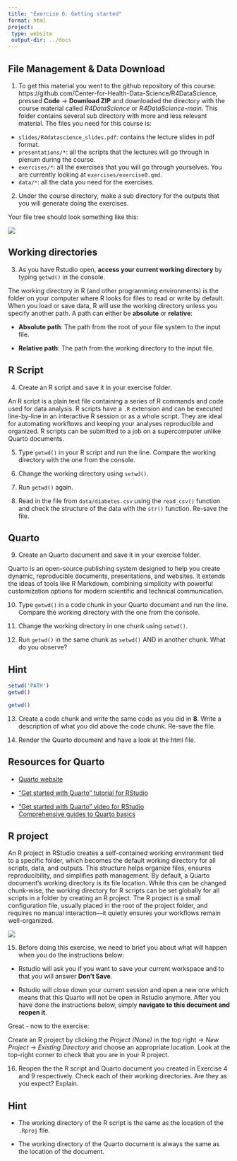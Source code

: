 ```yaml
---
title: "Exercise 0: Getting started"
format: html
project:
 type: website
 output-dir: ../docs
---
```


## File Management & Data Download

1.  To get this material you went to the github repository of this course: https://github.com/Center-for-Health-Data-Science/R4DataScience, pressed **Code** → **Download ZIP** and downloaded the directory with the course material called *R4DataScience* or *R4DataScience-main*. This folder contains several sub directory with more and less relevant material. The files you need for this course is:

-   `slides/R4datascience_slides.pdf`: contains the lecture slides in pdf format.
-   `presentations/*`: all the scripts that the lectures will go through in plenum during the course.
-   `exercises/*`: all the exercises that you will go through yourselves. You are currently looking at `exercises/exercise0.qmd`.
-   `data/*`: all the data you need for the exercises.

2.  Under the course directory, make a sub directory for the outputs that you will generate doing the exercises.

Your file tree should look something like this:

![](../figures/file_tree.jpg){fig-align="center"}

## Working directories

3.  As you have Rstudio open, **access your current working directory** by typing `getwd()` in the console.

The working directory in R (and other programming environments) is the folder on your computer where R looks for files to read or write by default. When you load or save data, R will use the working directory unless you specify another path. A path can either be **absolute** or **relative**:

-   **Absolute path**: The path from the root of your file system to the input file.

-   **Relative path**: The path from the working directory to the input file.

## R Script

4.  Create an R script and save it in your exercise folder.

An R script is a plain text file containing a series of R commands and code used for data analysis. R scripts have a `.R` extension and can be executed line-by-line in an interactive R session or as a whole script. They are ideal for automating workflows and keeping your analyses reproducible and organized. R scripts can be submitted to a job on a supercomputer unlike Quarto documents.

5.  Type `getwd()` in your R script and run the line. Compare the working directory with the one from the console.

6. Change the working directory using `setwd()`.

7. Run `getwd()` again.

8. Read in the file from `data/diabetes.csv` using the `read_csv()` function and check the structure of the data with the `str()` function. Re-save the file.

## Quarto

9. Create an Quarto document and save it in your exercise folder.

Quarto is an open-source publishing system designed to help you create dynamic, reproducible documents, presentations, and websites. It extends the ideas of tools like R Markdown, combining simplicity with powerful customization options for modern scientific and technical communication.

10. Type `getwd()` in a code chunk in your Quarto document and run the line. Compare the working directory with the one from the console.

11. Change the working directory in one chunk using `setwd()`.

12. Run `getwd()` in the same chunk as `setwd()` AND in another chunk. What do you observe?

::: {.callout-tip collapse="true"}
## Hint

```r
setwd('PATH')
getwd()
```

```r
getwd()
```
:::

13. Create a code chunk and write the same code as you did in **8**. Write a description of what you did above the code chunk. Re-save the file.

14. Render the Quarto document and have a look at the html file.

::: {.callout-note collapse="true"}
## Resources for Quarto

-   [Quarto website](https://quarto.org)\

-   ["Get started with Quarto" tutorial for RStudio](https://quarto.org/docs/get-started/hello/rstudio.html)\

-   ["Get started with Quarto" video for RStudio\
    ](https://www.youtube.com/watch?v=_f3latmOhew)[Comprehensive guides to Quarto basics](https://quarto.org/docs/guide/)
:::

## R project

An R project in RStudio creates a self-contained working environment tied to a specific folder, which becomes the default working directory for all scripts, data, and outputs. This structure helps organize files, ensures reproducibility, and simplifies path management. By default, a Quarto document’s working directory is its file location. While this can be changed chunk-wise, the working directory for R scripts can be set globally for all scripts in a folder by creating an R project. The R project is a small configuration file, usually placed in the root of the project folder, and requires no manual interaction—it quietly ensures your workflows remain well-organized.

![](../figures/file_tree_Rproject.jpg){fig-align="center"}

15. Before doing this exercise, we need to brief you about what will happen when you do the instructions below:

- Rstudio will ask you if you want to save your current workspace and to that you will answer **Don't Save**.

- Rstudio will close down your current session and open a new one which means that this Quarto will not be open in Rstudio anymore. After you have done the instructions below, simply **navigate to this document and reopen it**.

Great - now to the exercise:

Create an R project by clicking the *Project (None)* in the top right → *New Project* → *Existing Directory* and choose an appropriate location. Look at the top-right corner to check that you are in your R project.


16. Reopen the the R script and Quarto document you created in Exercise 4 and 9 respectively. Check each of their working directories. Are they as you expect? Explain.

::: {.callout-tip collapse="true"}
## Hint

-   The working directory of the R script is the same as the location of the `.Rproj` file.

-   The working directory of the Quarto document is always the same as the location of the document.
:::

